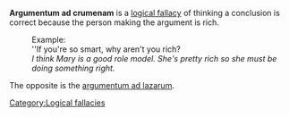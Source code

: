 '''Argumentum ad crumenam''' is a [[logical fallacy]] of thinking a conclusion is correct because the person making the argument is rich.

:Example:
:''If you're so smart, why aren't you rich?
:''I think Mary is a good role model. She's pretty rich so she must be doing something right.''

The opposite is the [[argumentum ad lazarum]].

[[Category:Logical fallacies]]